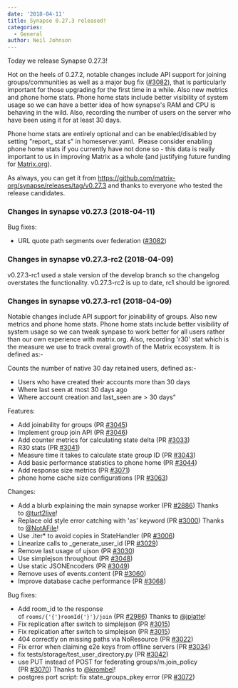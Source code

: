 ```yaml
---
date: '2018-04-11'
title: Synapse 0.27.3 released!
categories:
  - General
author: Neil Johnson
---
```


Today we release Synapse 0.27.3!

Hot on the heels of 0.27.2, notable changes include API support for joining groups/communities as well as a major bug fix (<a class="issue-link js-issue-link" href="https://github.com/matrix-org/synapse/pull/3082" data-error-text="Failed to load issue title" data-id="312859684" data-permission-text="Issue title is private" data-url="https://github.com/matrix-org/synapse/issues/3082">#3082</a>), that is particularly important for those upgrading for the first time in a while. Also new metrics and phone home stats. Phone home stats include better visibility of system usage so we can have a better idea of how synapse's RAM and CPU is behaving in the wild. Also, recording the number of users on the server who have been using it for at least 30 days.

Phone home stats are entirely optional and can be enabled/disabled by setting "<span class="s1">report_</span>
<span class="s2">stat</span>
<span class="s1">s" in homeserver.yaml. </span>
Please consider enabling phone home stats if you currently have not done so - this data is really important to us in improving Matrix as a whole (and justifying future funding for <a class="linkified" href="http://matrix.org/" target="_blank" rel="noopener">Matrix.org</a>).

As always, you can get it from <a href="https://github.com/matrix-org/synapse/releases/tag/v0.27.3">https://github.com/matrix-org/synapse/releases/tag/v0.27.3</a> and thanks to everyone who tested the release candidates.
<h3>Changes in synapse v0.27.3 (2018-04-11)</h3>
Bug fixes:
<ul>
 	<li>URL quote path segments over federation (<a class="issue-link js-issue-link" href="https://github.com/matrix-org/synapse/pull/3082" data-error-text="Failed to load issue title" data-id="312859684" data-permission-text="Issue title is private" data-url="https://github.com/matrix-org/synapse/issues/3082">#3082</a>)</li>
</ul>
<h3>Changes in synapse v0.27.3-rc2 (2018-04-09)</h3>
v0.27.3-rc1 used a stale version of the develop branch so the changelog overstates
the functionality. v0.27.3-rc2 is up to date, rc1 should be ignored.
<h3>Changes in synapse v0.27.3-rc1 (2018-04-09)</h3>
Notable changes include API support for joinability of groups. Also new metrics
and phone home stats. Phone home stats include better visibility of system usage
so we can tweak synpase to work better for all users rather than our own experience
with matrix.org. Also, recording 'r30' stat which is the measure we use to track
overal growth of the Matrix ecosystem. It is defined as:-

Counts the number of native 30 day retained users, defined as:-
* Users who have created their accounts more than 30 days
* Where last seen at most 30 days ago
* Where account creation and last_seen are &gt; 30 days"

Features:
<ul>
 	<li>Add joinability for groups (PR <a class="issue-link js-issue-link" href="https://github.com/matrix-org/synapse/pull/3045" data-error-text="Failed to load issue title" data-id="309358488" data-permission-text="Issue title is private" data-url="https://github.com/matrix-org/synapse/issues/3045">#3045</a>)</li>
 	<li>Implement group join API (PR <a class="issue-link js-issue-link" href="https://github.com/matrix-org/synapse/pull/3046" data-error-text="Failed to load issue title" data-id="309437433" data-permission-text="Issue title is private" data-url="https://github.com/matrix-org/synapse/issues/3046">#3046</a>)</li>
 	<li>Add counter metrics for calculating state delta (PR <a class="issue-link js-issue-link" href="https://github.com/matrix-org/synapse/pull/3033" data-error-text="Failed to load issue title" data-id="308901076" data-permission-text="Issue title is private" data-url="https://github.com/matrix-org/synapse/issues/3033">#3033</a>)</li>
 	<li>R30 stats (PR <a class="issue-link js-issue-link" href="https://github.com/matrix-org/synapse/pull/3041" data-error-text="Failed to load issue title" data-id="309293623" data-permission-text="Issue title is private" data-url="https://github.com/matrix-org/synapse/issues/3041">#3041</a>)</li>
 	<li>Measure time it takes to calculate state group ID (PR <a class="issue-link js-issue-link" href="https://github.com/matrix-org/synapse/pull/3043" data-error-text="Failed to load issue title" data-id="309312509" data-permission-text="Issue title is private" data-url="https://github.com/matrix-org/synapse/issues/3043">#3043</a>)</li>
 	<li>Add basic performance statistics to phone home (PR <a class="issue-link js-issue-link" href="https://github.com/matrix-org/synapse/pull/3044" data-error-text="Failed to load issue title" data-id="309323226" data-permission-text="Issue title is private" data-url="https://github.com/matrix-org/synapse/issues/3044">#3044</a>)</li>
 	<li>Add response size metrics (PR <a class="issue-link js-issue-link" href="https://github.com/matrix-org/synapse/pull/3071" data-error-text="Failed to load issue title" data-id="311954815" data-permission-text="Issue title is private" data-url="https://github.com/matrix-org/synapse/issues/3071">#3071</a>)</li>
 	<li>phone home cache size configurations (PR <a class="issue-link js-issue-link" href="https://github.com/matrix-org/synapse/pull/3063" data-error-text="Failed to load issue title" data-id="311248683" data-permission-text="Issue title is private" data-url="https://github.com/matrix-org/synapse/issues/3063">#3063</a>)</li>
</ul>
Changes:
<ul>
 	<li>Add a blurb explaining the main synapse worker (PR <a class="issue-link js-issue-link" href="https://github.com/matrix-org/synapse/pull/2886" data-error-text="Failed to load issue title" data-id="298059141" data-permission-text="Issue title is private" data-url="https://github.com/matrix-org/synapse/issues/2886">#2886</a>) Thanks to <a class="user-mention" href="https://github.com/turt2live" data-hovercard-user-id="1190097">@turt2live</a>!</li>
 	<li>Replace old style error catching with 'as' keyword (PR <a class="issue-link js-issue-link" href="https://github.com/matrix-org/synapse/pull/3000" data-error-text="Failed to load issue title" data-id="305290730" data-permission-text="Issue title is private" data-url="https://github.com/matrix-org/synapse/issues/3000">#3000</a>) Thanks to <a class="user-mention" href="https://github.com/NotAFile" data-hovercard-user-id="5447747">@NotAFile</a>!</li>
 	<li>Use .iter* to avoid copies in StateHandler (PR <a class="issue-link js-issue-link" href="https://github.com/matrix-org/synapse/pull/3006" data-error-text="Failed to load issue title" data-id="305656885" data-permission-text="Issue title is private" data-url="https://github.com/matrix-org/synapse/issues/3006">#3006</a>)</li>
 	<li>Linearize calls to _generate_user_id (PR <a class="issue-link js-issue-link" href="https://github.com/matrix-org/synapse/pull/3029" data-error-text="Failed to load issue title" data-id="308526745" data-permission-text="Issue title is private" data-url="https://github.com/matrix-org/synapse/issues/3029">#3029</a>)</li>
 	<li>Remove last usage of ujson (PR <a class="issue-link js-issue-link" href="https://github.com/matrix-org/synapse/pull/3030" data-error-text="Failed to load issue title" data-id="308552644" data-permission-text="Issue title is private" data-url="https://github.com/matrix-org/synapse/issues/3030">#3030</a>)</li>
 	<li>Use simplejson throughout (PR <a class="issue-link js-issue-link" href="https://github.com/matrix-org/synapse/pull/3048" data-error-text="Failed to load issue title" data-id="309920407" data-permission-text="Issue title is private" data-url="https://github.com/matrix-org/synapse/issues/3048">#3048</a>)</li>
 	<li>Use static JSONEncoders (PR <a class="issue-link js-issue-link" href="https://github.com/matrix-org/synapse/pull/3049" data-error-text="Failed to load issue title" data-id="309920728" data-permission-text="Issue title is private" data-url="https://github.com/matrix-org/synapse/issues/3049">#3049</a>)</li>
 	<li>Remove uses of events.content (PR <a class="issue-link js-issue-link" href="https://github.com/matrix-org/synapse/pull/3060" data-error-text="Failed to load issue title" data-id="311128650" data-permission-text="Issue title is private" data-url="https://github.com/matrix-org/synapse/issues/3060">#3060</a>)</li>
 	<li>Improve database cache performance (PR <a class="issue-link js-issue-link" href="https://github.com/matrix-org/synapse/pull/3068" data-error-text="Failed to load issue title" data-id="311658915" data-permission-text="Issue title is private" data-url="https://github.com/matrix-org/synapse/issues/3068">#3068</a>)</li>
</ul>
Bug fixes:
<ul>
 	<li>Add room_id to the response of <code>rooms/{'{'}roomId{'}'}/join</code> (PR <a class="issue-link js-issue-link" href="https://github.com/matrix-org/synapse/pull/2986" data-error-text="Failed to load issue title" data-id="304772714" data-permission-text="Issue title is private" data-url="https://github.com/matrix-org/synapse/issues/2986">#2986</a>) Thanks to <a class="user-mention" href="https://github.com/jplatte" data-hovercard-user-id="951129">@jplatte</a>!</li>
 	<li>Fix replication after switch to simplejson (PR <a class="issue-link js-issue-link" href="https://github.com/matrix-org/synapse/pull/3015" data-error-text="Failed to load issue title" data-id="306553712" data-permission-text="Issue title is private" data-url="https://github.com/matrix-org/synapse/issues/3015">#3015</a>)</li>
 	<li>Fix replication after switch to simplejson (PR <a class="issue-link js-issue-link" href="https://github.com/matrix-org/synapse/pull/3015" data-error-text="Failed to load issue title" data-id="306553712" data-permission-text="Issue title is private" data-url="https://github.com/matrix-org/synapse/issues/3015">#3015</a>)</li>
 	<li>404 correctly on missing paths via NoResource (PR <a class="issue-link js-issue-link" href="https://github.com/matrix-org/synapse/pull/3022" data-error-text="Failed to load issue title" data-id="307976332" data-permission-text="Issue title is private" data-url="https://github.com/matrix-org/synapse/issues/3022">#3022</a>)</li>
 	<li>Fix error when claiming e2e keys from offline servers (PR <a class="issue-link js-issue-link" href="https://github.com/matrix-org/synapse/pull/3034" data-error-text="Failed to load issue title" data-id="309039857" data-permission-text="Issue title is private" data-url="https://github.com/matrix-org/synapse/issues/3034">#3034</a>)</li>
 	<li>fix tests/storage/test_user_directory.py (PR <a class="issue-link js-issue-link" href="https://github.com/matrix-org/synapse/pull/3042" data-error-text="Failed to load issue title" data-id="309299280" data-permission-text="Issue title is private" data-url="https://github.com/matrix-org/synapse/issues/3042">#3042</a>)</li>
 	<li>use PUT instead of POST for federating groups/m.join_policy (PR <a class="issue-link js-issue-link" href="https://github.com/matrix-org/synapse/pull/3070" data-error-text="Failed to load issue title" data-id="311932835" data-permission-text="Issue title is private" data-url="https://github.com/matrix-org/synapse/issues/3070">#3070</a>) Thanks to <a class="user-mention" href="https://github.com/krombel" data-hovercard-user-id="11167142">@krombel</a>!</li>
 	<li>postgres port script: fix state_groups_pkey error (PR <a class="issue-link js-issue-link" href="https://github.com/matrix-org/synapse/pull/3072" data-error-text="Failed to load issue title" data-id="311965025" data-permission-text="Issue title is private" data-url="https://github.com/matrix-org/synapse/issues/3072">#3072</a>)</li>
</ul>